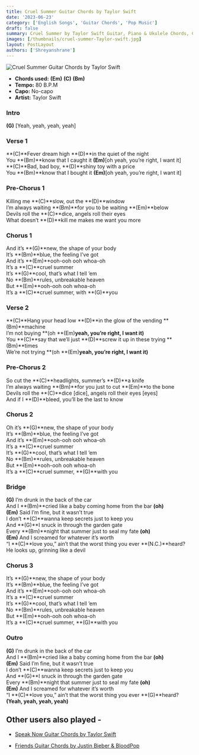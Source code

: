 ```yaml
---
title: Cruel Summer Guitar Chords by Taylor Swift
date: '2023-06-23'
category: ['English Songs', 'Guitar Chords', 'Pop Music']
draft: false
summary: Cruel Summer by Taylor Swift Guitar, Piano & Ukulele Chords, Chords used - (Em) (C) (Bm), Capo - No capo required, Key - A Major
images: [/thumbnails/cruel-summer-Taylor-swift.jpg]
layout: PostLayout
authors: ['Shreyanshrane']
---
```


![Cruel Summer Guitar Chords by Taylor Swift](/thumbnails/cruel-summer-Taylor-swift.jpg)

- **Chords used:** **(Em)** **(C)** **(Bm)**
- **Tempo:** 80 B.P.M
- **Capo:** No-capo
- **Artist:** Taylor Swift

### Intro

**(G)** [Yeah, yeah, yeah, yeah]

### Verse 1

**(C)**Fever dream high **(D)**in the quiet of the night\
You **(Bm)**know that I caught it **(Em)**[oh yeah, you’re right, I want it]\
**(C)**Bad, bad boy, **(D)**shiny toy with a price\
You **(Bm)**know that I bought it **(Em)**[oh yeah, you’re right, I want it]

### Pre-Chorus 1

Killing me **(C)**slow, out the **(D)**window\
I’m always waiting **(Bm)**for you to be waiting **(Em)**below\
Devils roll the **(C)**dice, angels roll their eyes\
What doesn’t **(D)**kill me makes me want you more

### Chorus 1

And it’s **(G)**new, the shape of your body\
It’s **(Bm)**blue, the feeling I’ve got\
And it’s **(Em)**ooh-ooh ooh whoa-oh\
It’s a **(C)**cruel summer\
It’s **(G)**cool, that’s what I tell ’em\
No **(Bm)**rules, unbreakable heaven\
But **(Em)**ooh-ooh ooh whoa-oh\
It’s a **(C)**cruel summer, with **(G)**you

### Verse 2

**(C)**Hang your head low **(D)**in the glow of the vending **(Bm)**machine\
I’m not buying **(oh **(Em)**yeah, you’re right, I want it)**\
You **(C)**say that we’ll just **(D)**screw it up in these trying **(Bm)**times\
We’re not trying **(oh **(Em)**yeah, you’re right, I want it)**

### Pre-Chorus 2

So cut the **(C)**headlights, summer’s **(D)**a knife\
I’m always waiting **(Bm)**for you just to cut **(Em)**to the bone\
Devils roll the **(C)**dice [dice], angels roll their eyes [eyes]\
And if I **(D)**bleed, you’ll be the last to know

### Chorus 2

Oh it’s **(G)**new, the shape of your body\
It’s **(Bm)**blue, the feeling I’ve got\
And it’s **(Em)**ooh-ooh ooh whoa-oh\
It’s a **(C)**cruel summer\
It’s **(G)**cool, that’s what I tell ’em\
No **(Bm)**rules, unbreakable heaven\
But **(Em)**ooh-ooh ooh whoa-oh\
It’s a **(C)**cruel summer, **(G)**with you

### Bridge

**(G)** I’m drunk in the back of the car\
And I **(Bm)**cried like a baby coming home from the bar **(oh)**\
**(Em)** Said I’m fine, but it wasn’t true\
I don’t **(C)**wanna keep secrets just to keep you\
And **(G)**I snuck in through the garden gate\
Every **(Bm)**night that summer just to seal my fate **(oh)**\
**(Em)** And I screamed for whatever it’s worth\
“I **(C)**love you,” ain’t that the worst thing you ever **(N.C.)**heard?\
He looks up, grinning like a devil

### Chorus 3

It’s **(G)**new, the shape of your body\
It’s **(Bm)**blue, the feeling I’ve got\
And it’s **(Em)**ooh-ooh ooh whoa-oh\
It’s a **(C)**cruel summer\
It’s **(G)**cool, that’s what I tell ’em\
No **(Bm)**rules, unbreakable heaven\
But **(Em)**ooh-ooh ooh whoa-oh\
It’s a **(C)**cruel summer, **(G)**with you

### Outro

**(G)** I’m drunk in the back of the car\
And I **(Bm)**cried like a baby coming home from the bar **(oh)**\
**(Em)** Said I’m fine, but it wasn’t true\
I don’t **(C)**wanna keep secrets just to keep you\
And **(G)**I snuck in through the garden gate\
Every **(Bm)**night that summer just to seal my fate **(oh)**\
**(Em)** And I screamed for whatever it’s worth\
“I **(C)**love you,” ain’t that the worst thing you ever **(G)**heard?\
**(Yeah, yeah, yeah, yeah)**

## Other users also played -

- [Speak Now Guitar Chords by Taylor Swift](https://www.chordsco.com/chords/speak-now-guitar-chords-by-taylor-swift)

- [Friends Guitar Chords by Justin Bieber & BloodPop](https://www.chordsco.com/chords/friends-guitar-chords-by-justin-bieber-bloodpop)
